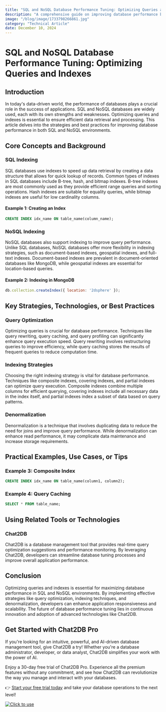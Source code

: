 ```yaml
---
title: "SQL and NoSQL Database Performance Tuning: Optimizing Queries and Indexes"
description: "A comprehensive guide on improving database performance by tuning queries and indexes in both SQL and NoSQL databases."
image: "/blog/image/1733798266861.jpg"
category: "Technical Article"
date: December 10, 2024
---
```


# SQL and NoSQL Database Performance Tuning: Optimizing Queries and Indexes


<Authors date="December 10, 2024">
  <Author name="Ethan Clarke" link="https://chat2db.ai" />
</Authors>

## Introduction

In today's data-driven world, the performance of databases plays a crucial role in the success of applications. SQL and NoSQL databases are widely used, each with its own strengths and weaknesses. Optimizing queries and indexes is essential to ensure efficient data retrieval and processing. This article delves into the strategies and best practices for improving database performance in both SQL and NoSQL environments.

## Core Concepts and Background

### SQL Indexing

SQL databases use indexes to speed up data retrieval by creating a data structure that allows for quick lookup of records. Common types of indexes in SQL databases include B-tree, hash, and bitmap indexes. B-tree indexes are most commonly used as they provide efficient range queries and sorting operations. Hash indexes are suitable for equality queries, while bitmap indexes are useful for low cardinality columns.

#### Example 1: Creating an Index

```sql
CREATE INDEX idx_name ON table_name(column_name);
```

### NoSQL Indexing

NoSQL databases also support indexing to improve query performance. Unlike SQL databases, NoSQL databases offer more flexibility in indexing strategies, such as document-based indexes, geospatial indexes, and full-text indexes. Document-based indexes are prevalent in document-oriented databases like MongoDB, while geospatial indexes are essential for location-based queries.

#### Example 2: Indexing in MongoDB

```javascript
db.collection.createIndex({ location: '2dsphere' });
```

## Key Strategies, Technologies, or Best Practices

### Query Optimization

Optimizing queries is crucial for database performance. Techniques like query rewriting, query caching, and query profiling can significantly enhance query execution speed. Query rewriting involves restructuring queries to improve efficiency, while query caching stores the results of frequent queries to reduce computation time.

### Indexing Strategies

Choosing the right indexing strategy is vital for database performance. Techniques like composite indexes, covering indexes, and partial indexes can optimize query execution. Composite indexes combine multiple columns for efficient querying, covering indexes include all necessary data in the index itself, and partial indexes index a subset of data based on query patterns.

### Denormalization

Denormalization is a technique that involves duplicating data to reduce the need for joins and improve query performance. While denormalization can enhance read performance, it may complicate data maintenance and increase storage requirements.

## Practical Examples, Use Cases, or Tips

### Example 3: Composite Index

```sql
CREATE INDEX idx_name ON table_name(column1, column2);
```

### Example 4: Query Caching

```sql
SELECT * FROM table_name;
```

## Using Related Tools or Technologies

### Chat2DB

Chat2DB is a database management tool that provides real-time query optimization suggestions and performance monitoring. By leveraging Chat2DB, developers can streamline database tuning processes and improve overall application performance.

## Conclusion

Optimizing queries and indexes is essential for maximizing database performance in SQL and NoSQL environments. By implementing effective strategies like query optimization, indexing techniques, and denormalization, developers can enhance application responsiveness and scalability. The future of database performance tuning lies in continuous innovation and adoption of advanced technologies like Chat2DB.


## Get Started with Chat2DB Pro

If you're looking for an intuitive, powerful, and AI-driven database management tool, give Chat2DB a try! Whether you're a database administrator, developer, or data analyst, Chat2DB simplifies your work with the power of AI.

Enjoy a 30-day free trial of Chat2DB Pro. Experience all the premium features without any commitment, and see how Chat2DB can revolutionize the way you manage and interact with your databases.

👉 [Start your free trial today](https://chat2db.ai/pricing) and take your database operations to the next level!


[![Click to use](/image/blog/bg/chat2db.jpg)](https://chat2db.ai/)
